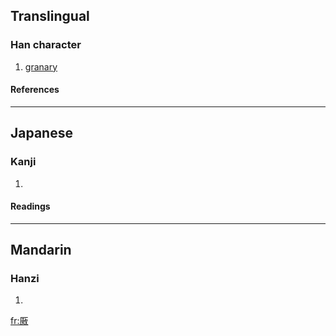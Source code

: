 ==Translingual==
===Han character===
{{Han char|rn=27|rad=厂|as=11|sn=13|four=|canj=一土尸大 (MGSK), 一手尸大 (MQSK)}}
# [[granary]]
====References====
{{Han ref|kx=0162.400|dkj=03008|dj=0370.190|hdz=10077.020|uh=53AB|ud=21419}}
----
==Japanese==
===Kanji===
{{ja-kanji|grade=|rs=厂11}}
# {{defn|Japanese}} 
====Readings====
{{ja-readings|on=[[ごう]] (gō)|kun=[[くら]] (kura)}}
----
==Mandarin==
===Hanzi===
{{cmn-hanzi|pin=[[áo]] (ao2), [[yā]] (ya1), [[yān]] (yan1)|wg=ao<sup>2</sup>, ya<sup>1</sup>, yen<sup>1</sup>}}
# {{defn|Mandarin}}

[[fr:厫]]